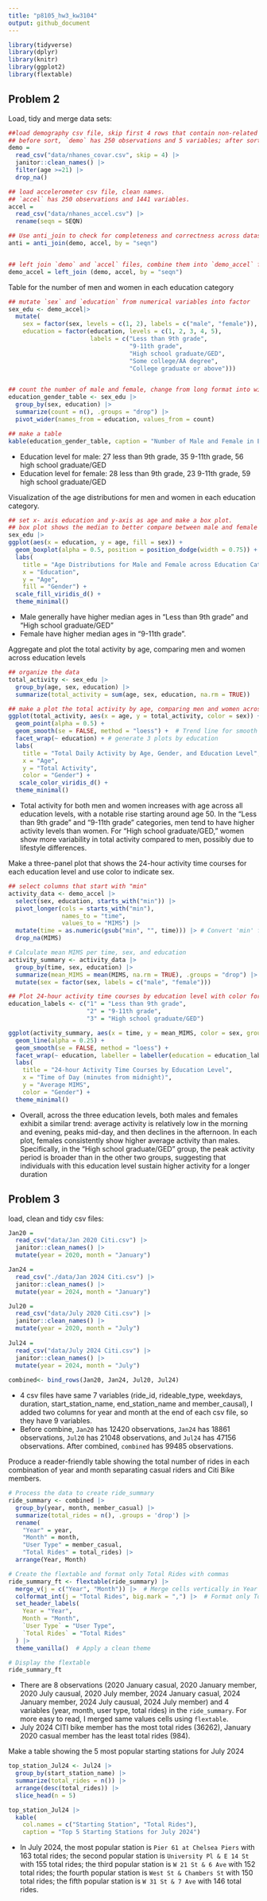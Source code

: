 ```yaml
---
title: "p8105_hw3_kw3104"
output: github_document
---
```


```r
library(tidyverse)
library(dplyr)
library(knitr)
library(ggplot2)
library(flextable) 
```

## Problem 2

Load, tidy and merge data sets:
```r
##load demography csv file, skip first 4 rows that contain non-related information, clean names.
## before sort, `demo` has 250 observations and 5 variables; after sort, `demo` has 228 observations and 5 variables.
demo = 
  read_csv("data/nhanes_covar.csv", skip = 4) |>
  janitor::clean_names() |>
  filter(age >=21) |>
  drop_na()

## load accelerometer csv file, clean names.
## `accel` has 250 observations and 1441 variables.
accel = 
  read_csv("data/nhanes_accel.csv") |>
  rename(seqn = SEQN) 

## Use anti_join to check for completeness and correctness across datasets. `anti` shows 0 observation and 5 variables, means the all rows are matched.
anti = anti_join(demo, accel, by = "seqn")


## left join `demo` and `accel` files, combine them into `demo_accel` file based on seqn. `demo_accel` has 228 observations and 1445 variables
demo_accel = left_join (demo, accel, by = "seqn")

```

Table for the number of men and women in each education category
```r
## mutate `sex` and `education` from numerical variables into factor
sex_edu <- demo_accel|>
  mutate(
    sex = factor(sex, levels = c(1, 2), labels = c("male", "female")),
    education = factor(education, levels = c(1, 2, 3, 4, 5), 
                       labels = c("Less than 9th grade", 
                                  "9-11th grade", 
                                  "High school graduate/GED", 
                                  "Some college/AA degree", 
                                  "College graduate or above")))


## count the number of male and female, change from long format into wide format using `pivot_wider`.
education_gender_table <- sex_edu |>
  group_by(sex, education) |>
  summarize(count = n(), .groups = "drop") |>
  pivot_wider(names_from = education, values_from = count)

## make a table
kable(education_gender_table, caption = "Number of Male and Female in Each Education Category")
```
* Education level for male: 27 less than 9th grade, 35 9-11th grade, 56 high school graduate/GED
* Education level for female: 28 less than 9th grade, 23 9-11th grade, 59 high school graduate/GED

Visualization of the age distributions for men and women in each education category.
```r
## set x- axis education and y-axis as age and make a box plot. 
## box plot shows the median to better compare between male and female
sex_edu |>
ggplot(aes(x = education, y = age, fill = sex)) + 
  geom_boxplot(alpha = 0.5, position = position_dodge(width = 0.75)) +
  labs(
    title = "Age Distributions for Male and Female across Education Categories",
    x = "Education",
    y = "Age",
    fill = "Gender") +
  scale_fill_viridis_d() +
  theme_minimal()
```

* Male generally have higher median ages in "Less than 9th grade" and "High school graduate/GED"
* Female have higher median ages in "9-11th grade".


Aggregate and plot the total activity by age, comparing men and women across education levels
```r
## organize the data
total_activity <- sex_edu |>
  group_by(age, sex, education) |>
  summarize(total_activity = sum(age, sex, education, na.rm = TRUE))

## make a plot the total activity by age, comparing men and women across education levels
ggplot(total_activity, aes(x = age, y = total_activity, color = sex)) +
  geom_point(alpha = 0.5) + 
  geom_smooth(se = FALSE, method = "loess") +  # Trend line for smooth visualization
  facet_wrap(~ education) + # generate 3 plots by education
  labs(
    title = "Total Daily Activity by Age, Gender, and Education Level",
    x = "Age",
    y = "Total Activity",
    color = "Gender") +
   scale_color_viridis_d() +
  theme_minimal()
```

* Total activity for both men and women increases with age across all education levels, with a notable rise starting around age 50. In the "Less than 9th grade" and "9-11th grade" categories, men tend to have higher activity levels than women. For "High school graduate/GED," women show more variability in total activity compared to men, possibly due to lifestyle differences.

Make a three-panel plot that shows the 24-hour activity time courses for each education level and use color to indicate sex. 
```r
## select columns that start with "min"
activity_data <- demo_accel |>
  select(sex, education, starts_with("min")) |>
  pivot_longer(cols = starts_with("min"), 
               names_to = "time", 
               values_to = "MIMS") |>
  mutate(time = as.numeric(gsub("min", "", time))) |> # Convert 'min' from dbl to numerical 
  drop_na(MIMS)

# Calculate mean MIMS per time, sex, and education
activity_summary <- activity_data |>
  group_by(time, sex, education) |>
  summarize(mean_MIMS = mean(MIMS, na.rm = TRUE), .groups = "drop") |>
  mutate(sex = factor(sex, labels = c("male", "female"))) 

## Plot 24-hour activity time courses by education level with color for sex
education_labels <- c("1" = "Less than 9th grade", 
                      "2" = "9-11th grade", 
                      "3" = "High school graduate/GED")

ggplot(activity_summary, aes(x = time, y = mean_MIMS, color = sex, group = sex)) +
  geom_line(alpha = 0.25) +
  geom_smooth(se = FALSE, method = "loess") +
  facet_wrap(~ education, labeller = labeller(education = education_labels)) +
  labs(
    title = "24-hour Activity Time Courses by Education Level",
    x = "Time of Day (minutes from midnight)",
    y = "Average MIMS",
    color = "Gender") +
  theme_minimal()
```
* Overall, across the three education levels, both males and females exhibit a similar trend: average activity is relatively low in the morning and evening, peaks mid-day, and then declines in the afternoon. In each plot, females consistently show higher average activity than males. Specifically, in the "High school graduate/GED" group, the peak activity period is broader than in the other two groups, suggesting that individuals with this education level sustain higher activity for a longer duration

## Problem 3

load, clean and tidy csv files:
```r
Jan20 = 
  read_csv("data/Jan 2020 Citi.csv") |>
  janitor::clean_names() |>
  mutate(year = 2020, month = "January")

Jan24 = 
  read_csv("./data/Jan 2024 Citi.csv") |>
  janitor::clean_names() |>
  mutate(year = 2024, month = "January")

Jul20 = 
  read_csv("data/July 2020 Citi.csv") |>
  janitor::clean_names() |>
  mutate(year = 2020, month = "July")
 
Jul24 = 
  read_csv("data/July 2024 Citi.csv") |>
  janitor::clean_names() |>
  mutate(year = 2024, month = "July")
 
combined<- bind_rows(Jan20, Jan24, Jul20, Jul24)  
```
* 4 csv files have same 7 variables (ride_id, rideable_type, weekdays, duration, start_station_name, end_station_name and member_causal), I added two columns for year and month at the end of each csv file, so they have 9 variables. 
* Before combine, `Jan20` has 12420 observations, `Jan24` has 18861 observations, `Jul20` has 21048 observations, and `Jul24` has 47156 observations. After combined, `combined` has 99485 observations. 

Produce a reader-friendly table showing the total number of rides in each combination of year and month separating casual riders and Citi Bike members.
```r
# Process the data to create ride_summary
ride_summary <- combined |>
  group_by(year, month, member_casual) |>
  summarize(total_rides = n(), .groups = 'drop') |>
  rename(
    "Year" = year,
    "Month" = month,
    "User Type" = member_casual,
    "Total Rides" = total_rides) |>
  arrange(Year, Month)

# Create the flextable and format only Total Rides with commas
ride_summary_ft <- flextable(ride_summary) |>
  merge_v(j = c("Year", "Month")) |>  # Merge cells vertically in Year and Month columns
  colformat_int(j = "Total Rides", big.mark = ",") |>  # Format only Total Rides with commas
  set_header_labels(
    Year = "Year",
    Month = "Month",
    `User Type` = "User Type",
    `Total Rides` = "Total Rides"
  ) |>
  theme_vanilla()  # Apply a clean theme

# Display the flextable
ride_summary_ft
```
 * There are 8 observations (2020 January casual, 2020 January member, 2020 July causual, 2020 July member, 2024 January casual, 2024 January member, 2024 July causual, 2024 July member) and 4 variables (year, month, user type, total rides) in the `ride_summary`. For more easy to read, I merged same values cells using `flextable`. 
* July 2024 CITI bike member has the most total rides (36262), January 2020 casual member has the least total rides (984).


Make a table showing the 5 most popular starting stations for July 2024
```r
top_station_Jul24 <- Jul24 |>
  group_by(start_station_name) |>
  summarize(total_rides = n()) |>
  arrange(desc(total_rides)) |>
  slice_head(n = 5)

top_station_Jul24 |>
  kable(
    col.names = c("Starting Station", "Total Rides"),
    caption = "Top 5 Starting Stations for July 2024")
```
* In July 2024, the most popular station is `Pier 61 at Chelsea Piers` with	163 total rides; the second popular station is `University Pl & E 14 St` with	155 total rides; the third popular station is `W 21 St & 6 Ave` with	152 total rides; the fourth popular station is `West St & Chambers St` with 150 total rides; the fifth popular station is `W 31 St & 7 Ave` with 146 total rides.











